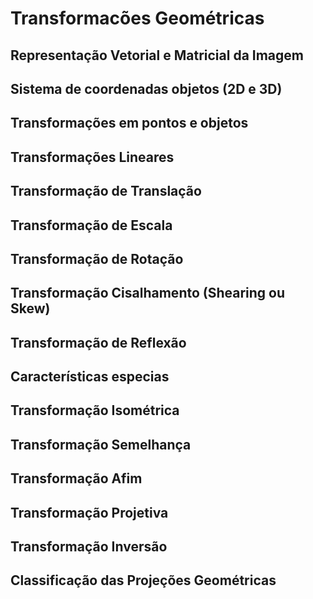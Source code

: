 # Transformacões Geométricas
## Representação Vetorial e Matricial da Imagem
## Sistema de coordenadas objetos (2D e 3D)
## Transformações em pontos e objetos
## Transformações Lineares
## Transformação de Translação
## Transformação de Escala
## Transformação de Rotação
## Transformação Cisalhamento (Shearing ou Skew)
## Transformação de Reflexão
## Características especias
## Transformação Isométrica
## Transformação Semelhança
## Transformação Afim
## Transformação Projetiva
## Transformação Inversão
## Classificação das Projeções Geométricas
